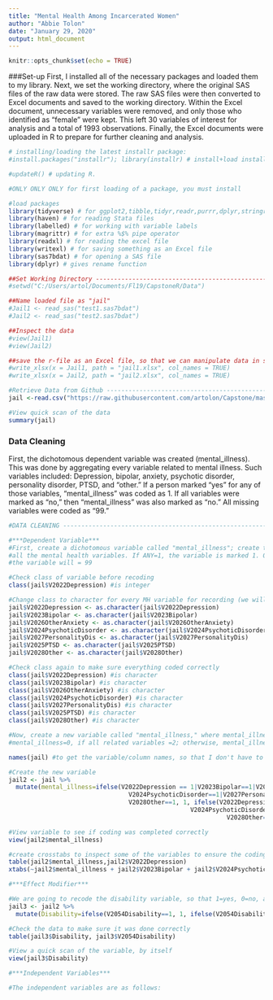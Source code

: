 ---
title: "Mental Health Among Incarcerated Women"
author: "Abbie Tolon"
date: "January 29, 2020"
output: html_document
---

```{r setup, include=FALSE}
knitr::opts_chunk$set(echo = TRUE)
```
###Set-up
First, I installed all of the necessary packages and loaded them to my library. Next, we set the working directory, where the original SAS files of the raw data were stored. The raw SAS files were then converted to Excel documents and saved to the working directory. Within the Excel document, unnecessary variables were removed, and only those who identified as "female" were kept. This left 30 variables of interest for analysis and a total of 1993 observations. Finally, the Excel documents were uploaded in R to prepare for further cleaning and analysis. 

```{r, echo=FALSE, results='hide'}
# installing/loading the latest installr package:
#install.packages("installr"); library(installr) # install+load installr

#updateR() # updating R.

#ONLY ONLY ONLY for first loading of a package, you must install

#load packages
library(tidyverse) # for ggplot2,tibble,tidyr,readr,purrr,dplyr,stringr,forcats
library(haven) # for reading Stata files
library(labelled) # for working with variable labels
library(magrittr) # for extra %$% pipe operator
library(readxl) # for reading the excel file
library(writexl) # for saving something as an Excel file
library(sas7bdat) # for opening a SAS file
library(dplyr) # gives rename function

##Set Working Directory --------------------------------------------------------------------------------
#setwd("C:/Users/artol/Documents/Fl19/CapstoneR/Data")

##Name loaded file as "jail"
#Jail1 <- read_sas("test1.sas7bdat")
#Jail2 <- read_sas("test2.sas7bdat")

##Inspect the data
#view(Jail1)
#view(Jail2)

##save the r-file as an Excel file, so that we can manipulate data in spreadsheet form
#write_xlsx(x = Jail1, path = "jail1.xlsx", col_names = TRUE)
#write_xlsx(x = Jail2, path = "jail2.xlsx", col_names = TRUE)

#Retrieve Data from Github -----------------------------------------------------------------------------
jail <-read.csv("https://raw.githubusercontent.com/artolon/Capstone/master/CapstoneR/Data/jail1keydata.csv?token=AOF354NV2SKFHAYG4PXUKEC6GORC4")

#View quick scan of the data
summary(jail)
```
### Data Cleaning
First, the dichotomous dependent variable was created (mental_illness). This was done by aggregating every variable related to mental illness. Such variables included: Depression, bipolar, anxiety, psychotic disorder, personality disorder, PTSD, and "other." If a person marked "yes" for any of those variables, "mental_illness" was coded as 1. If all variables were marked as "no," then "mental_illness" was also marked as "no." All missing variables were coded as "99." 

```{r, echo=FALSE, results='hide'}
#DATA CLEANING ------------------------------------------------------------------------------------

#***Dependent Variable***
#First, create a dichotomous variable called "mental_illness"; create this by aggregating
#all the mental health variables. If ANY=1, the variable is marked 1. Otherwise, it is 0. If missing, 
#the variable will = 99

#Check class of variable before recoding 
class(jail$V2022Depression) #is integer

#Change class to character for every MH variable for recording (we will later change back to numeric)
jail$V2022Depression <- as.character(jail$V2022Depression)
jail$V2023Bipolar <- as.character(jail$V2023Bipolar)
jail$V2026OtherAnxiety <- as.character(jail$V2026OtherAnxiety)
jail$V2024PsychoticDisorder <- as.character(jail$V2024PsychoticDisorder)
jail$V2027PersonalityDis <- as.character(jail$V2027PersonalityDis)
jail$V2025PTSD <- as.character(jail$V2025PTSD)
jail$V2028Other <- as.character(jail$V2028Other)

#Check class again to make sure everything coded correctly 
class(jail$V2022Depression) #is character
class(jail$V2023Bipolar) #is character
class(jail$V2026OtherAnxiety) #is character
class(jail$V2024PsychoticDisorder) #is character
class(jail$V2027PersonalityDis) #is character
class(jail$V2025PTSD) #is character
class(jail$V2028Other) #is character

#Now, create a new variable called "mental_illness," where mental_illness=1 if all related variables=1, and where
#mental_illness=0, if all related variables =2; otherwise, mental_illness=99 (missing)

names(jail) #to get the variable/column names, so that I don't have to keep going back and forth

#Create the new variable
jail2 <- jail %>%
  mutate(mental_illness=ifelse(V2022Depression == 1|V2023Bipolar==1|V2026OtherAnxiety==1|
                                 V2024PsychoticDisorder==1|V2027PersonalityDis==1|V2025PTSD==1|
                                 V2028Other==1, 1, ifelse(V2022Depression ==2|V2023Bipolar==2|V2026OtherAnxiety==2|
                                                  V2024PsychoticDisorder==2|V2027PersonalityDis==2|V2025PTSD==2|
                                                            V2028Other==2, 0, 99)))

#View variable to see if coding was completed correctly 
view(jail2$mental_illness)

#create crosstabs to inspect some of the variables to ensure the coding was completed successfully
table(jail2$mental_illness,jail2$V2022Depression)
xtabs(~jail2$mental_illness + jail2$V2023Bipolar + jail2$V2024PsychoticDisorder)

#***Effect Modifier***

#We are going to recode the disability variable, so that 1=yes, 0=no, and 99=missing
jail3 <- jail2 %>%
  mutate(Disability=ifelse(V2054Disability==1, 1, ifelse(V2054Disability==2, 0, 99)))

#Check the data to make sure it was done correctly
table(jail3$Disability, jail3$V2054Disability)

#View a quick scan of the variable, by itself
view(jail3$Disability)

#***Independent Variables***

#The independent variables are as follows: 

```
